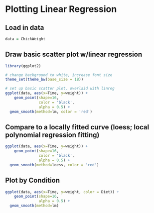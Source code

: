 Plotting Linear Regression
========================================================

Load in data
-------------
```r
data = ChickWeight
```

Draw basic scatter plot w/linear regression
----------------------
```r
library(ggplot2)

# change background to white, increase font size
theme_set(theme_bw(base_size = 18)) 

# set up basic scatter plot, overlaid with linreg
ggplot(data, aes(x=Time, y=weight)) +
    geom_point(shape=16, 
               color = 'black',
               alpha = 0.5) +
  geom_smooth(method=lm, color = 'red')
```

Compare to a locally fitted curve (loess; local polynomial regression fitting)
----------------------
```r
ggplot(data, aes(x=Time, y=weight)) +
    geom_point(shape=16, 
               color = 'black',
               alpha = 0.5) +
  geom_smooth(method=loess, color = 'red')
```

Plot by Condition
----------------------
```r
ggplot(data, aes(x=Time, y=weight, color = Diet)) +
    geom_point(shape=16, 
               alpha = 0.5) +
  geom_smooth(method=lm)
```
